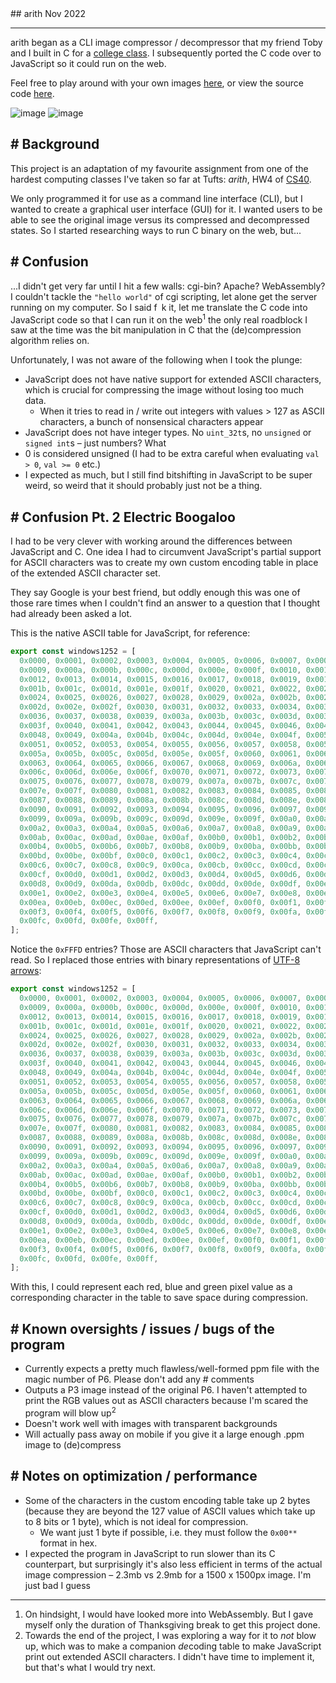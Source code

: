 <div className="heading">
  ## arith
  <span>Nov 2022</span>
</div>

<hr />

arith began as a CLI image compressor / decompressor that my friend Toby and I built in C for a [college class](https://github.com/yihui-hu/cs40). I subsequently ported the C code over to JavaScript so it could run on the web.

Feel free to play around with your own images [here](https://arith.vercel.app), or view the source code [here](https://github.com/yihui-hu/arith-js).

![image](https://yihui-work.s3.us-east-2.amazonaws.com/arith_desktop.webp)
![image](https://yihui-work.s3.us-east-2.amazonaws.com/arith_mobile.png)

## # Background

This project is an adaptation of my favourite assignment from one of the hardest computing classes I've taken so far at Tufts: _arith_, HW4 of [CS40](https://www.cs.tufts.edu/comp/40/).

We only programmed it for use as a command line interface (CLI), but I wanted to create a graphical user interface (GUI) for it. I wanted users to be able to see the original image versus its compressed and decompressed states. So I started researching ways to run C binary on the web, but...

## # Confusion

...I didn't get very far until I hit a few walls: cgi-bin? Apache? WebAssembly? I couldn't tackle the `"hello world"` of cgi scripting, let alone get the server running on my computer. So I said f` `k it, let me translate the C code into JavaScript code so that I can run it on the web<sup>1</sup> the only real roadblock I saw at the time was the bit manipulation in C that the (de)compression algorithm relies on.

Unfortunately, I was not aware of the following when I took the plunge:

- JavaScript does not have native support for extended ASCII characters, which is crucial for compressing the image without losing too much data.
  - When it tries to read in / write out integers with values > 127 as ASCII characters, a bunch of nonsensical characters appear
- JavaScript does not have integer types. No `uint_32t`s, no `unsigned` or `signed int`s – just numbers? What
- 0 is considered unsigned (I had to be extra careful when evaluating `val > 0`, `val >= 0` etc.)
- I expected as much, but I still find bitshifting in JavaScript to be super weird, so weird that it should probably just not be a thing.

## # Confusion Pt. 2 Electric Boogaloo

I had to be very clever with working around the differences between JavaScript and C. One idea I had to circumvent JavaScript's partial support for ASCII characters was to create my own custom encoding table in place of the extended ASCII character set.

They say Google is your best friend, but oddly enough this was one of those rare times when I couldn't find an answer to a question that I thought had already been asked a lot.

This is the native ASCII table for JavaScript, for reference:

```js
export const windows1252 = [
  0x0000, 0x0001, 0x0002, 0x0003, 0x0004, 0x0005, 0x0006, 0x0007, 0x0008,
  0x0009, 0x000a, 0x000b, 0x000c, 0x000d, 0x000e, 0x000f, 0x0010, 0x0011,
  0x0012, 0x0013, 0x0014, 0x0015, 0x0016, 0x0017, 0x0018, 0x0019, 0x001a,
  0x001b, 0x001c, 0x001d, 0x001e, 0x001f, 0x0020, 0x0021, 0x0022, 0x0023,
  0x0024, 0x0025, 0x0026, 0x0027, 0x0028, 0x0029, 0x002a, 0x002b, 0x002c,
  0x002d, 0x002e, 0x002f, 0x0030, 0x0031, 0x0032, 0x0033, 0x0034, 0x0035,
  0x0036, 0x0037, 0x0038, 0x0039, 0x003a, 0x003b, 0x003c, 0x003d, 0x003e,
  0x003f, 0x0040, 0x0041, 0x0042, 0x0043, 0x0044, 0x0045, 0x0046, 0x0047,
  0x0048, 0x0049, 0x004a, 0x004b, 0x004c, 0x004d, 0x004e, 0x004f, 0x0050,
  0x0051, 0x0052, 0x0053, 0x0054, 0x0055, 0x0056, 0x0057, 0x0058, 0x0059,
  0x005a, 0x005b, 0x005c, 0x005d, 0x005e, 0x005f, 0x0060, 0x0061, 0x0062,
  0x0063, 0x0064, 0x0065, 0x0066, 0x0067, 0x0068, 0x0069, 0x006a, 0x006b,
  0x006c, 0x006d, 0x006e, 0x006f, 0x0070, 0x0071, 0x0072, 0x0073, 0x0074,
  0x0075, 0x0076, 0x0077, 0x0078, 0x0079, 0x007a, 0x007b, 0x007c, 0x007d,
  0x007e, 0x007f, 0x0080, 0x0081, 0x0082, 0x0083, 0x0084, 0x0085, 0x0086,
  0x0087, 0x0088, 0x0089, 0x008a, 0x008b, 0x008c, 0x008d, 0x008e, 0x008f,
  0x0090, 0x0091, 0x0092, 0x0093, 0x0094, 0x0095, 0x0096, 0x0097, 0x0098,
  0x0099, 0x009a, 0x009b, 0x009c, 0x009d, 0x009e, 0x009f, 0x00a0, 0x00a1,
  0x00a2, 0x00a3, 0x00a4, 0x00a5, 0x00a6, 0x00a7, 0x00a8, 0x00a9, 0x00aa,
  0x00ab, 0x00ac, 0x00ad, 0x00ae, 0x00af, 0x00b0, 0x00b1, 0x00b2, 0x00b3,
  0x00b4, 0x00b5, 0x00b6, 0x00b7, 0x00b8, 0x00b9, 0x00ba, 0x00bb, 0x00bc,
  0x00bd, 0x00be, 0x00bf, 0x00c0, 0x00c1, 0x00c2, 0x00c3, 0x00c4, 0x00c5,
  0x00c6, 0x00c7, 0x00c8, 0x00c9, 0x00ca, 0x00cb, 0x00cc, 0x00cd, 0x00ce,
  0x00cf, 0x00d0, 0x00d1, 0x00d2, 0x00d3, 0x00d4, 0x00d5, 0x00d6, 0x00d7,
  0x00d8, 0x00d9, 0x00da, 0x00db, 0x00dc, 0x00dd, 0x00de, 0x00df, 0x00e0,
  0x00e1, 0x00e2, 0x00e3, 0x00e4, 0x00e5, 0x00e6, 0x00e7, 0x00e8, 0x00e9,
  0x00ea, 0x00eb, 0x00ec, 0x00ed, 0x00ee, 0x00ef, 0x00f0, 0x00f1, 0x00f2,
  0x00f3, 0x00f4, 0x00f5, 0x00f6, 0x00f7, 0x00f8, 0x00f9, 0x00fa, 0x00fb,
  0x00fc, 0x00fd, 0x00fe, 0x00ff,
];
```

Notice the `0xFFFD` entries? Those are ASCII characters that JavaScript can't read. So I replaced those entries with binary representations of [UTF-8 arrows](https://www.w3schools.com/charsets/ref_utf_arrows.asp):

```js
export const windows1252 = [
  0x0000, 0x0001, 0x0002, 0x0003, 0x0004, 0x0005, 0x0006, 0x0007, 0x0008,
  0x0009, 0x000a, 0x000b, 0x000c, 0x000d, 0x000e, 0x000f, 0x0010, 0x0011,
  0x0012, 0x0013, 0x0014, 0x0015, 0x0016, 0x0017, 0x0018, 0x0019, 0x001a,
  0x001b, 0x001c, 0x001d, 0x001e, 0x001f, 0x0020, 0x0021, 0x0022, 0x0023,
  0x0024, 0x0025, 0x0026, 0x0027, 0x0028, 0x0029, 0x002a, 0x002b, 0x002c,
  0x002d, 0x002e, 0x002f, 0x0030, 0x0031, 0x0032, 0x0033, 0x0034, 0x0035,
  0x0036, 0x0037, 0x0038, 0x0039, 0x003a, 0x003b, 0x003c, 0x003d, 0x003e,
  0x003f, 0x0040, 0x0041, 0x0042, 0x0043, 0x0044, 0x0045, 0x0046, 0x0047,
  0x0048, 0x0049, 0x004a, 0x004b, 0x004c, 0x004d, 0x004e, 0x004f, 0x0050,
  0x0051, 0x0052, 0x0053, 0x0054, 0x0055, 0x0056, 0x0057, 0x0058, 0x0059,
  0x005a, 0x005b, 0x005c, 0x005d, 0x005e, 0x005f, 0x0060, 0x0061, 0x0062,
  0x0063, 0x0064, 0x0065, 0x0066, 0x0067, 0x0068, 0x0069, 0x006a, 0x006b,
  0x006c, 0x006d, 0x006e, 0x006f, 0x0070, 0x0071, 0x0072, 0x0073, 0x0074,
  0x0075, 0x0076, 0x0077, 0x0078, 0x0079, 0x007a, 0x007b, 0x007c, 0x007d,
  0x007e, 0x007f, 0x0080, 0x0081, 0x0082, 0x0083, 0x0084, 0x0085, 0x0086,
  0x0087, 0x0088, 0x0089, 0x008a, 0x008b, 0x008c, 0x008d, 0x008e, 0x008f,
  0x0090, 0x0091, 0x0092, 0x0093, 0x0094, 0x0095, 0x0096, 0x0097, 0x0098,
  0x0099, 0x009a, 0x009b, 0x009c, 0x009d, 0x009e, 0x009f, 0x00a0, 0x00a1,
  0x00a2, 0x00a3, 0x00a4, 0x00a5, 0x00a6, 0x00a7, 0x00a8, 0x00a9, 0x00aa,
  0x00ab, 0x00ac, 0x00ad, 0x00ae, 0x00af, 0x00b0, 0x00b1, 0x00b2, 0x00b3,
  0x00b4, 0x00b5, 0x00b6, 0x00b7, 0x00b8, 0x00b9, 0x00ba, 0x00bb, 0x00bc,
  0x00bd, 0x00be, 0x00bf, 0x00c0, 0x00c1, 0x00c2, 0x00c3, 0x00c4, 0x00c5,
  0x00c6, 0x00c7, 0x00c8, 0x00c9, 0x00ca, 0x00cb, 0x00cc, 0x00cd, 0x00ce,
  0x00cf, 0x00d0, 0x00d1, 0x00d2, 0x00d3, 0x00d4, 0x00d5, 0x00d6, 0x00d7,
  0x00d8, 0x00d9, 0x00da, 0x00db, 0x00dc, 0x00dd, 0x00de, 0x00df, 0x00e0,
  0x00e1, 0x00e2, 0x00e3, 0x00e4, 0x00e5, 0x00e6, 0x00e7, 0x00e8, 0x00e9,
  0x00ea, 0x00eb, 0x00ec, 0x00ed, 0x00ee, 0x00ef, 0x00f0, 0x00f1, 0x00f2,
  0x00f3, 0x00f4, 0x00f5, 0x00f6, 0x00f7, 0x00f8, 0x00f9, 0x00fa, 0x00fb,
  0x00fc, 0x00fd, 0x00fe, 0x00ff,
];
```

With this, I could represent each red, blue and green pixel value as a corresponding character in the table to save space during compression.

## # Known oversights / issues / bugs of the program

- Currently expects a pretty much flawless/well-formed ppm file with the magic number of P6. Please don't add any # comments
- Outputs a P3 image instead of the original P6. I haven't attempted to print the RGB values out as ASCII characters because I'm scared the program will blow up<sup>2</sup>
- Doesn't work well with images with transparent backgrounds
- Will actually pass away on mobile if you give it a large enough .ppm image to (de)compress

## # Notes on optimization / performance

- Some of the characters in the custom encoding table take up 2 bytes (because they are beyond the 127 value of ASCII values which take up to 8 bits or 1 byte), which is not ideal for compression.
  - We want just 1 byte if possible, i.e. they must follow the `0x00**` format in hex.
- I expected the program in JavaScript to run slower than its C counterpart, but surprisingly it's also less efficient in terms of the actual image compression – 2.3mb vs 2.9mb for a 1500 x 1500px image. I'm just bad I guess

---

1. On hindsight, I would have looked more into WebAssembly. But I gave myself only the duration of Thanksgiving break to get this project done.
2. Towards the end of the project, I was exploring a way for it to _not_ blow up, which was to make a companion *de*coding table to make JavaScript print out extended ASCII characters. I didn't have time to implement it, but that's what I would try next.
